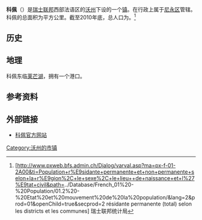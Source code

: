 {{瑞士市镇信息框
 | 市镇名称= 科佩
 | 原文名称             = {{lang|fr|Coppet}}
 | 图片                = Coppet-Port.jpg
 | 纹章 = Coppet-coat of arms.svg
 | 语言                   = [[法语|法语]]
 | 所属州               = 沃州
 | iso-code-region = 
 | 所属区               = [[尼永区|尼永区]]
 | lat_d=46|lat_m=19|lat_NS=N|long_d=6|long_m=12|long_EW=E
 | 邮政编码        = 1296
 | 市镇代码        = 5712
 | 面积                 = {{smn|1.87|5|100}}
 | 平均海拔        =  373
 | 人口               = {{smn|3099|6}}
 | 主页  = www.coppet.ch
 | 市镇长           = Gérard Produit
 | 相邻市镇             = 
 | 友好城市             = 
|地图文件             = Karte Gemeinde Coppet 2008.png
|}}
'''科佩'''（{{lang-fr|Coppet}}）是[[瑞士联邦|瑞士联邦]]西部法语区的[[沃州|沃州]]下设的一个[[瑞士市镇|镇]]。在行政上属于[[尼永区|尼永区]]管辖。科佩的总面积为{{smn|1.87|5|100}}平方公里。截至2010年底，总人口为{{smn|3099|6}}。<ref>{{fr}}[http://www.pxweb.bfs.admin.ch/Dialog/varval.asp?ma=px-f-01-2A00&ti=Population+r%E9sidante+permanente+et+non+permanente+selon+la+r%E9gion%2C+le+sexe%2C+le+lieu++de+naissance+et+l%27%E9tat+civil&path=../Database/French_01%20-%20Population/01.2%20-%20Etat%20et%20mouvement%20de%20la%20population/&lang=2&prod=01&openChild=true&secprod=2 résidante permanente (total) selon les districts et les communes] {{Wayback|url=http://www.pxweb.bfs.admin.ch/Dialog/varval.asp?ma=px-f-01-2A00&ti=Population+r%E9sidante+permanente+et+non+permanente+selon+la+r%E9gion%2C+le+sexe%2C+le+lieu++de+naissance+et+l%27%E9tat+civil&path=..%2FDatabase%2FFrench_01%20-%20Population%2F01.2%20-%20Etat%20et%20mouvement%20de%20la%20population%2F&lang=2&prod=01&openChild=true&secprod=2 |date=20150102165023 }} 瑞士联邦统计局</ref>

==历史==

==地理==
科佩东临[[莱芒湖|莱芒湖]]，拥有一个港口。

==参考资料==
{{reflist}}

==外部链接==
*{{fr}}[http://www.coppet.ch 科佩官方网站] {{Wayback|url=http://www.coppet.ch/ |date=20110305222947 }}

{{Authority control}}
{{DEFAULTSORT:Coppet}}
{{沃州尼永区行政区划}}
[[Category:沃州的市镇|Category:沃州的市镇]]